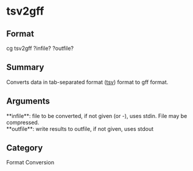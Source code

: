 = tsv2gff =

== Format ==
cg tsv2gff ?infile? ?outfile?

== Summary ==
Converts data in tab-separated format ([[tsv]]) format to gff format.

== Arguments ==
; **infile**: file to be converted, if not given (or -), uses stdin. File may be compressed.
; **outfile**: write results to outfile, if not given, uses stdout

== Category ==
Format Conversion

